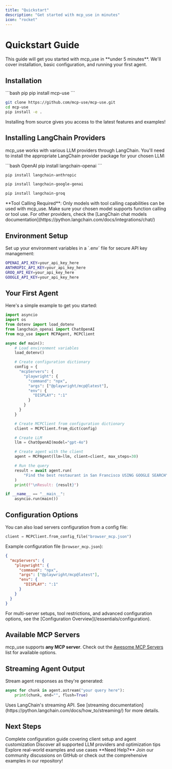 ```yaml
---
title: "Quickstart"
description: "Get started with mcp_use in minutes"
icon: "rocket"
---
```


# Quickstart Guide

<Info>
This guide will get you started with mcp_use in **under 5 minutes**. We'll cover installation, basic configuration, and running your first agent.
</Info>

## Installation

<CodeGroup>
  ```bash pip
  pip install mcp-use
  ```

  ```bash from source
  git clone https://github.com/mcp-use/mcp-use.git
  cd mcp-use
  pip install -e .
  ```
</CodeGroup>

<Tip>
Installing from source gives you access to the latest features and examples!
</Tip>

## Installing LangChain Providers

mcp_use works with various LLM providers through LangChain. You'll need to install the appropriate LangChain provider package for your chosen LLM:

<CodeGroup>
  ```bash OpenAI
  pip install langchain-openai
  ```

  ```bash Anthropic
  pip install langchain-anthropic
  ```

  ```bash Google
  pip install langchain-google-genai
  ```

  ```bash Groq
  pip install langchain-groq
  ```
</CodeGroup>

<Warning>
**Tool Calling Required**: Only models with tool calling capabilities can be used with mcp_use. Make sure your chosen model supports function calling or tool use.
</Warning>

<Tip>
For other providers, check the [LangChain chat models documentation](https://python.langchain.com/docs/integrations/chat/)
</Tip>

## Environment Setup

<Note>
Set up your environment variables in a `.env` file for secure API key management:
</Note>

```bash .env
OPENAI_API_KEY=your_api_key_here
ANTHROPIC_API_KEY=your_api_key_here
GROQ_API_KEY=your_api_key_here
GOOGLE_API_KEY=your_api_key_here
```

## Your First Agent

Here's a simple example to get you started:

```python
import asyncio
import os
from dotenv import load_dotenv
from langchain_openai import ChatOpenAI
from mcp_use import MCPAgent, MCPClient

async def main():
    # Load environment variables
    load_dotenv()

    # Create configuration dictionary
    config = {
      "mcpServers": {
        "playwright": {
          "command": "npx",
          "args": ["@playwright/mcp@latest"],
          "env": {
            "DISPLAY": ":1"
          }
        }
      }
    }

    # Create MCPClient from configuration dictionary
    client = MCPClient.from_dict(config)

    # Create LLM
    llm = ChatOpenAI(model="gpt-4o")

    # Create agent with the client
    agent = MCPAgent(llm=llm, client=client, max_steps=30)

    # Run the query
    result = await agent.run(
        "Find the best restaurant in San Francisco USING GOOGLE SEARCH",
    )
    print(f"\nResult: {result}")

if __name__ == "__main__":
    asyncio.run(main())
```

## Configuration Options

You can also load servers configuration from a config file:

```python
client = MCPClient.from_config_file("browser_mcp.json")
```

Example configuration file (`browser_mcp.json`):

```json
{
  "mcpServers": {
    "playwright": {
      "command": "npx",
      "args": ["@playwright/mcp@latest"],
      "env": {
        "DISPLAY": ":1"
      }
    }
  }
}
```

<Tip>
For multi-server setups, tool restrictions, and advanced configuration options, see the [Configuration Overview](/essentials/configuration).
</Tip>


## Available MCP Servers

mcp_use supports **any MCP server**. Check out the [Awesome MCP Servers](https://github.com/punkpeye/awesome-mcp-servers) list for available options.

## Streaming Agent Output

Stream agent responses as they're generated:

```python
async for chunk in agent.astream("your query here"):
    print(chunk, end="", flush=True)
```

<Tip>
Uses LangChain's streaming API. See [streaming documentation](https://python.langchain.com/docs/how_to/streaming/) for more details.
</Tip>


## Next Steps

<CardGroup cols={3}>
  <Card title="Configuration" icon="gear" href="/essentials/configuration">
    Complete configuration guide covering client setup and agent customization
  </Card>
  <Card title="LLM Integration" icon="brain" href="/essentials/llm-integration">
    Discover all supported LLM providers and optimization tips
  </Card>
  <Card title="Examples" icon="code" href="https://github.com/mcp-use/mcp-use/tree/main/examples">
    Explore real-world examples and use cases
  </Card>
</CardGroup>

<Tip>
**Need Help?** Join our community discussions on GitHub or check out the comprehensive examples in our repository!
</Tip>
